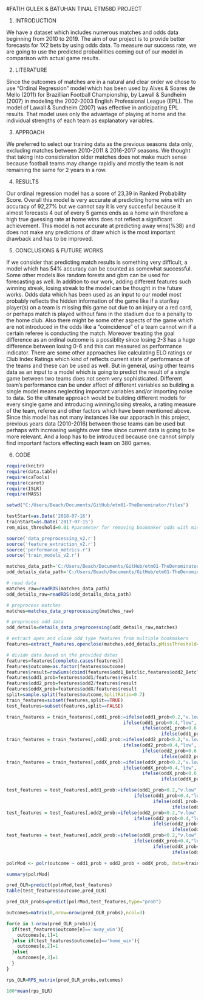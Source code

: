 
#FATIH GULEK & BATUHAN TINAL ETM58D PROJECT

1. INTRODUCTION

We have a dataset which includes numerous matches and odds data beginning from 2010 to 2019. The aim of our project is to provide better forecasts for 1X2 bets by using odds data. To measure our success rate, we are going to use the predicted probabilities coming out of our model in comparison with actual game results.

2. LITERATURE

Since the outcomes of matches are in a natural and clear order we chose to use "Ordinal Regression" model which has been used by Alves & Soares de Mello (2011) for Brazillian Football Championship, by Lawall & Sundheim (2007) in modeling the 2002-2003 English Professional League (EPL). The model of Lawall & Sundheim (2007) was effective in anticipating EPL results. That model uses only the advantage of playing at home and the individual strengths of each team as explanatory variables.

3. APPROACH

We preferred to select our training data as the previous seasons data only, excluding matches between 2010-2011 & 2016-2017 seasons. We thought that taking into consideration older matches does not make much sense because football teams may change rapidly and mostly the team is not remaining the same for 2 years in a row.

4. RESULTS

Our ordinal regression model has a score of 23,39 in Ranked Probability Score.
Overall this model is very accurate at predicting home wins with an accuracy of 92,27% but we cannot say it is very succesful because it almost forecasts 4 out of every 5 games ends as a home win therefore a high true guessing rate at home wins does not reflect a significant achievement. This model is not accurate at predicting away wins(%38) and does not make any predictions of draw which is the most important drawback and has to be improved.

5. CONCLUSIONS & FUTURE WORKS

If we consider that predicting match results is something very difficult,  a model which has 54% accuracy can be counted as somewhat successful. Some other models like random forests and gbm can be used for forecasting as well. In addition to our work, adding different features such winning streak, losing streak to the model can be thought in the future works. Odds data which has been used as an input to our model most probably reflects the hidden information of the game like if a star/key player(s) on a team is missing this game out due to an injury or a red card, or perhaps match is played without fans in the stadium due to a penalty to the home club. Also there might be some other aspects of the game which are not introduced in the odds like a "coincidence" of a team cannot win if a certain referee is conducting the match. Moreover treating the goal difference as an ordinal outcome is a possiblity since losing 2-3 has a huge difference between losing 0-6 and this can measured as performance indicator. There are some other approaches like calculating ELO ratings or Club Index Ratings which kind of reflects current state of performance of the teams and these can be used as well. But in general, using other teams data as an input to a model which is going to predict the result of a single game between two teams does not seem very sophisticated. Different team's performance can be under affect of different variables so building a single model means neglecting important variables and/or importing noise to data. So the ultimate approach would be building different models for every single game and introducing winning/losing streaks, a rating measure of the team, referee and other factors which have been mentioned above. Since this model has not many instances like our apporach in this project, previous years data (2010-2016) between those teams can be used but perhaps with increasing weights over time since current data is going to be more relevant. And a loop has to be introduced because one cannot simply find important factors effecting each team on 380 games.

6. CODE

```{r}

require(knitr)
require(data.table)
require(caTools)
require(caret)
require(ISLR)
require(MASS)

setwd("C:/Users/Beach/Documents/GitHub/etm01-TheDenominator/files")

testStart=as.Date('2018-07-16')
trainStart=as.Date('2017-07-15')
rem_miss_threshold=0.01 #parameter for removing bookmaker odds with missing ratio greater than this threshold

source('data_preprocessing_v2.r')
source('feature_extraction_v2.r')
source('performance_metrics.r')
source('train_models_v2.r')

matches_data_path='C:/Users/Beach/Documents/GitHub/etm01-TheDenominator/files/df9b1196-e3cf-4cc7-9159-f236fe738215_matches.rds'
odd_details_data_path='C:/Users/Beach/Documents/GitHub/etm01-TheDenominator/files/df9b1196-e3cf-4cc7-9159-f236fe738215_odd_details.rds'

# read data
matches_raw=readRDS(matches_data_path)
odd_details_raw=readRDS(odd_details_data_path)

# preprocess matches
matches=matches_data_preprocessing(matches_raw)

# preprocess odd data
odd_details=details_data_preprocessing(odd_details_raw,matches)

# extract open and close odd type features from multiple bookmakers
features=extract_features.openclose(matches,odd_details,pMissThreshold=rem_miss_threshold,trainStart,testStart)

# divide data based on the provided dates
features=features[complete.cases(features)]
features$outcome=as.factor(features$outcome)
features$result=rowSums(cbind(features$odd1_Betclic,features$odd2_Betclic,features$oddX_Betclic))
features$odd1_prob=features$odd1/features$result
features$odd2_prob=features$odd2/features$result
features$oddX_prob=features$oddX/features$result
split=sample.split(features$outcome,SplitRatio=0.7)
train_features=subset(features,split==TRUE)
test_features=subset(features,split==FALSE)

train_features = train_features[,odd1_prob:=ifelse(odd1_prob<0.2,"v.low",
                                           ifelse(odd1_prob<0.4,"low",
                                                  ifelse(odd1_prob<0.6,"medium",
                                                         ifelse(odd1_prob<0.8,"high","v.high"))))]
train_features = train_features[,odd2_prob:=ifelse(odd2_prob<0.2,"v.low",
                                           ifelse(odd2_prob<0.4,"low",
                                                  ifelse(odd2_prob<0.6,"medium",
                                                         ifelse(odd2_prob<0.8,"high","v.high"))))]
train_features = train_features[,oddX_prob:=ifelse(oddX_prob<0.2,"v.low",
                                           ifelse(oddX_prob<0.4,"low",
                                                  ifelse(oddX_prob<0.6,"medium",
                                                         ifelse(oddX_prob<0.8,"high","v.high"))))]

test_features = test_features[,odd1_prob:=ifelse(odd1_prob<0.2,"v.low",
                                               ifelse(odd1_prob<0.4,"low",
                                                      ifelse(odd1_prob<0.6,"medium",
                                                             ifelse(odd1_prob<0.8,"high","v.high"))))]
test_features = test_features[,odd2_prob:=ifelse(odd2_prob<0.2,"v.low",
                                               ifelse(odd2_prob<0.4,"low",
                                                      ifelse(odd2_prob<0.6,"medium",
                                                             ifelse(odd2_prob<0.8,"high","v.high"))))]
test_features = test_features[,oddX_prob:=ifelse(oddX_prob<0.2,"v.low",
                                               ifelse(oddX_prob<0.4,"low",
                                                      ifelse(oddX_prob<0.6,"medium",
                                                             ifelse(oddX_prob<0.8,"high","v.high"))))]

polrMod <- polr(outcome ~ odd1_prob + odd2_prob + oddX_prob, data=train_features)

summary(polrMod)

pred_OLR=predict(polrMod,test_features)
table(test_features$outcome,pred_OLR)

pred_OLR_probs=predict(polrMod,test_features,type="prob")

outcomes=matrix(0,nrow=nrow(pred_OLR_probs),ncol=3)

for(e in 1:nrow(pred_OLR_probs)){
  if(test_features$outcome[e]=='away_win'){
    outcomes[e,1]=1
  }else if(test_features$outcome[e]=='home_win'){
    outcomes[e,2]=1
  }else{
    outcomes[e,3]=1
  }
}

rps_OLR=RPS_matrix(pred_OLR_probs,outcomes)

100*mean(rps_OLR)

```
